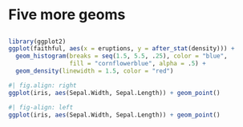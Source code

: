 # Five more geoms

## 




```r
library(ggplot2)
ggplot(faithful, aes(x = eruptions, y = after_stat(density))) +
  geom_histogram(breaks = seq(1.5, 5.5, .25), color = "blue",
                 fill = "cornflowerblue", alpha = .5) +
  geom_density(linewidth = 1.5, color = "red")
```

```r
#| fig.align: right
ggplot(iris, aes(Sepal.Width, Sepal.Length)) + geom_point()
```

```r
#| fig-align: left
ggplot(iris, aes(Sepal.Width, Sepal.Length)) + geom_point()
```

